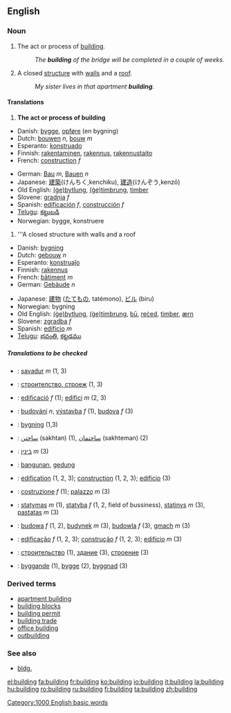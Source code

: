 ==English==

===Noun===
{{en-noun-reg}}

#<!--DefA--> {{uncountable}} The act or process of [[build]]ing.
#: ''The '''building''' of the bridge will be completed in a couple of weeks.''
#<!--DefB--> A closed [[structure]] with [[wall]]s and a [[roof]].
#: ''My sister lives in that apartment '''building'''.''

====Translations====
#<!--DefA--> '''The act or process of building'''
{{top}}
*Danish: [[bygge]], [[opføre]] (en bygning)
*Dutch: [[bouwen]] ''n'', [[bouw]] ''m''
*Esperanto: [[konstruado]]
*Finnish: [[rakentaminen]], [[rakennus]], [[rakennustaito]]
*French: [[construction#French|construction]] ''f''
{{mid}}
*German: [[Bau]] ''m'', [[Bauen]] ''n''
*Japanese: [[建築]](けんちく,kenchiku), [[建造]](けんぞう,kenzō)
*Old English: [[bytlung|(ġe)bytlung]], [[timbrung|(ġe)timbrung]], [[timber]]
*Slovene: [[gradnja]] ''f''
*Spanish: [[edificación]] ''f'', [[construcción]] ''f''
*[[Telugu]]: [[కట్టుబడి]]
*Norwegian: bygge, konstruere
{{bottom}}

#<!--DefB--> '''A closed structure with walls and a roof
{{top}}
*Danish: [[bygning]]
*Dutch: [[gebouw]] ''n''
*Esperanto: [[konstruaĵo]]
*Finnish: [[rakennus]]
*French: [[bâtiment]] ''m''
*German: [[Gebäude]] ''n''
{{mid}}
*Japanese: [[建物]] ([[たてもの]], tatémono), [[ビル]] (biru)
*Norwegian: bygning
*Old English: [[bytlung|(ġe)bytlung]], [[timbrung|(ġe)timbrung]], [[bu|bū]], [[reced|reċed]], [[timber]], [[ærn]]
*Slovene: [[zgradba]] ''f''
*Spanish: [[edificio]] ''m''
*[[Telugu]]: [[భవంతి]], [[కట్టడము]]
{{bottom}}

=====Translations to be checked=====
{{checktrans}}

*{{ttbc|Breton}}: [[savadur]] ''m'' (1, 3)
*{{ttbc|Bulgarian}}: [[строителство, строеж]] {{m}} (1, 3)
*{{ttbc|Catalan}}: [[edificació]] ''f'' (1); [[edifici]] ''m'' (2, 3)
*{{ttbc|Czech}}: [[budování]] ''n'', [[výstavba]] ''f'' (1), [[budova]] ''f'' (3)
*{{ttbc|Danish}}: [[bygning]] (1,3)
*{{ttbc|Farsi}}: [[ساختن]] (sakhtan) (1), [[ساختمان]] (sakhteman) (2)
*{{ttbc|Hebrew}}: [[:he:בינין|בינין]] ''m'' (3)
*{{ttbc|Indonesian}}: [[bangun|bangunan]], [[gedung]]
*{{ttbc|Interlingua}}: [[edification]] (1, 2, 3); [[construction]] (1, 2, 3); [[edificio]] (3)
*{{ttbc|Italian}}: [[costruzione]] ''f'' (1); [[palazzo]] ''m'' (3)
*{{ttbc|Lithuanian}}: [[statymas]] ''m'' (1), [[statyba]] ''f'' (1, 2, field of bussiness), [[statinys]] ''m'' (3), [[pastatas]] ''m'' (3)
*{{ttbc|Polish}}: [[budowa]] ''f'' (1, 2), [[budynek]] ''m'' (3), [[budowla]] ''f'' (3), [[gmach]] ''m'' (3)
*{{ttbc|Portuguese}}: [[edificação]] ''f'' (1, 2, 3); [[construção]] ''f'' (1, 2, 3); [[edifício]] ''m'' (3)
*{{ttbc|Russian}}: [[:ru:строительство|строительство]] (1), [[:ru:здание|здание]] (3), [[:ru:строение|строение]] (3)
*{{ttbc|Swedish}}: [[byggande]] (1), [[bygge]] (2), [[byggnad]] (3)

===Derived terms===
*[[apartment building]]
*[[building blocks]]
*[[building permit]]
*[[building trade]]
*[[office building]]
*[[outbuilding]]

===See also===
*[[bldg.]]

[[Category:1000 English basic words]]

[[el:building]]
[[fa:building]]
[[fr:building]]
[[ko:building]]
[[io:building]]
[[it:building]]
[[la:building]]
[[hu:building]]
[[ro:building]]
[[ru:building]]
[[fi:building]]
[[ta:building]]
[[zh:building]]